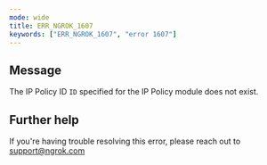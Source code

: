 ```yaml
---
mode: wide
title: ERR_NGROK_1607
keywords: ["ERR_NGROK_1607", "error 1607"]
---
```


## Message

The IP Policy ID `ID` specified for the IP Policy module does not exist.

## Further help

If you're having trouble resolving this error, please reach out to [support@ngrok.com](mailto:support@ngrok.com?subject=Help%20with%20ERR_NGROK_1607)
